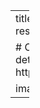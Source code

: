 ---
title: Lionfish
summary: Subtext?
tags:
  - past research
date: "2020-04-17T00:00:00Z"

# Optional external URL for project (replaces project detail page).
external_link: https://ameliaritger.netlify.app/critters/past/#lionfish

image: 
  caption: Wutever u want
  focal_point: Smart
---